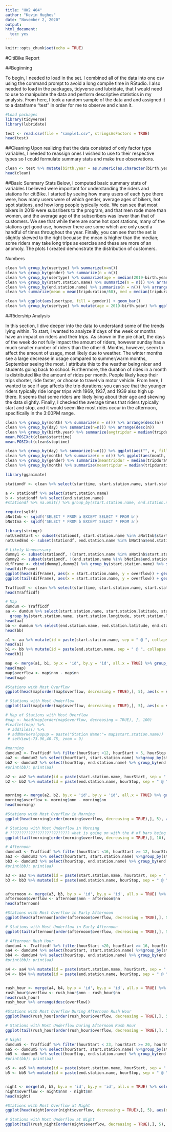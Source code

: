 ---
title: "HW2 404"
author: "Kevin Hughes"
date: "November 2, 2020"
output: 
html_document:
  toc: yes
---

```{r setup, include=FALSE}
knitr::opts_chunk$set(echo = TRUE)
```

#CitiBike Report

##Beginning 

To begin, I needed to load in the set. I combined all of the data into one csv using the command prompt to avoid a long compile time in RStudio. I also needed to load in the packages, tidyverse and lubridate, that I would need to use to manipulate the data and perform descriptive statistics in my analysis. From here, I took a random sample of the data and and assigned it to a dataframe "test" in order for me to observe and clean it. 


```{r}
#Load packages
library(tidyverse)
library(lubridate)
```

```{r}
test <- read.csv(file = "sample1.csv", stringsAsFactors = TRUE)
head(test)
```

##Cleaning 
Upon realizing that the data consisted of only factor type variables, I needed to reassign ones I wished to use to their respective types so I could formulate summary stats and make true observations. 
```{r}
clean <- test %>% mutate(birth.year = as.numeric(as.character(birth.year)), tripduration = as.numeric(as.character(tripduration)), starttime = as_datetime(as.character(starttime)), stoptime = as_datetime(as.character(stoptime)), start.station.latitude = as.numeric(as.character(start.station.latitude)), start.station.longitude = as.numeric(as.character(start.station.longitude)), end.station.latitude = as.numeric(as.character(end.station.latitude)), end.station.longitude= as.numeric(as.character(end.station.longitude)), month = month(starttime, label = TRUE), day = wday(starttime, label = TRUE), start.station.name = as.character(start.station.name), end.station.name = as.character(end.station.name)  ) %>% filter(usertype != "usertype")
head(clean)

```

##Basic Summary Stats
Below, I computed basic summary stats of variables I believed were important for understanding the riders and stations for citiBike. I started by seeing how many users of each type there were, how many users were of which gender, average ages of bikers, hot spot stations, and how long people typically rode. We can see that most bikers in 2019 were subsribers to the program, and that men rode more than women, and the average age of the subscribers was lower than that of customers. We see that while there are some hot spot stations, many of the stations get good use, however there are some which are only used a handful of times throughout the year. Finally, you can see that the set is slightly skewed to the right becuase the mean is higher than the median; some riders may take long trips as exercise and these are more of an anomoly. The plots I created demonstrate the distribution of customers.

Numbers
```{r, cache = TRUE}
clean %>% group_by(usertype) %>% summarize(n=n())
clean %>% group_by(gender) %>% summarize(n = n()) 
clean %>% group_by(usertype) %>% summarize(age = median(2019-birth.year))
clean %>% group_by(start.station.name) %>% summarize(n = n()) %>% arrange(desc(n))
clean %>% group_by(end.station.name) %>% summarize(n = n()) %>% arrange(desc(n))
clean %>% summarize(mean = mean(tripduration/60), med = median(tripduration/60))
```

```{r, cache = TRUE}
clean %>% ggplot(aes(usertype, fill = gender)) + geom_bar()
clean %>% group_by(usertype) %>% mutate(age = 2019-birth.year) %>% ggplot(aes(usertype,age)) + geom_boxplot()
```


##Ridership Analysis

In this section, I dive deeper into the data to understand some of the trends lying within. To start, I wanted to analyze if days of the week or months have an impact on riders and their trips. As shown in the pie chart, the days of the week do not fully impact the amount of riders, however sunday has a much smaller number of riders than the other 6. Months, however, seem to affect the amount of usage, most likely due to weather. The winter months see a large decrease in usage compared to summer/warm months, September seeing the most. I attribute this to the weather being nicer and students going back to school. Furthermore, the duration of rides in a month is distributed like the amount of rides per month. People likely keep their trips shorter, ride faster, or choose to travel via motor vehicle. 
From here, I wanted to see if age affects the trip durations; you can see that the younger riders typically ride longer trips with 1969, 1937, and 1939 also high up there. It seems that some riders are likely lying about their age and skewing the data slightly. Finally, I checked the average times that riders typically start and stop, and it would seem like most rides occur in the afternoon, specifically in the 3:00PM range. 
```{r, cache = TRUE}
clean %>% group_by(month) %>% summarize(n = n()) %>% arrange(desc(n))
clean %>% group_by(day) %>% summarize(n=n()) %>% arrange(desc(n)) 
clean %>% group_by(birth.year) %>% summarize(avgtripdur = median(tripduration), n=n()) %>% arrange(-avgtripdur) %>% filter(n > 100)
mean.POSIXct(clean$starttime)
mean.POSIXct(clean$stoptime)
```

```{r, cache = TRUE}
clean %>% group_by(day) %>% summarize(n=n()) %>% ggplot(aes("", n, fill = day)) + geom_bar(stat = 'identity', width = 1, color = "white") + coord_polar("y", start=0) + theme_void() + labs(title = "Distibution of Riders On Days")
clean %>% group_by(month) %>% summarize(n = n()) %>% ggplot(aes(month, n, fill = month)) + geom_col()
clean %>% group_by(gender) %>% summarize(meantripdur = median(tripduration/60))%>%  ggplot(aes(gender,meantripdur, fill = gender)) + geom_col()
clean %>% group_by(month) %>% summarize(meantripdur = median(tripduration/60))%>%  ggplot(aes(month,meantripdur, fill = month)) + geom_col()
```
```{r}
library(gganimate)
```

```{r}
stationdf <- clean %>% select(starttime, start.station.name, start.station.latitude, start.station.longitude, stoptime ,end.station.name ,end.station.latitude, end.station.longitude) %>% mutate(starttime = round_date(starttime, unit = "hour"), stoptime = round_date(stoptime, unit = "hour"), hourStart = hour(starttime), hourStop = hour(stoptime))
```

```{r, cache = TRUE}
a <- stationdf %>% select(start.station.name)
b <- stationdf %>% select(end.station.name)
#stationdf %>% na.omit() %>% group_by(start.station.name, end.station.name) %>% summarize(n = n()) %>% arrange(desc(n)) 

require(sqldf)
aNotInb <- sqldf('SELECT * FROM a EXCEPT SELECT * FROM b')
bNotIna <- sqldf('SELECT * FROM b EXCEPT SELECT * FROM a')
```

```{r}
library(stringr)
notUsedStart <- subset(stationdf, start.station.name %in% aNotInb$start.station.name) %>% group_by(start.station.name) %>% summarize(n = n()) %>% print()
notUsedEnd <- subset(stationdf, end.station.name %in% bNotIna$end.station.name) %>% group_by(end.station.name) %>% summarize(n = n()) %>% print()
```


```{r, cache = TRUE}

# Likely Unnecessary 
dummy1 <- subset(stationdf, !(start.station.name %in% aNotInb$start.station.name)) %>% group_by(start.station.name) %>% summarize(n1 = n()) %>% print()
dummy2 <- subset(stationdf, !(end.station.name %in% bNotIna$end.station.name)) %>% group_by(end.station.name) %>% summarize(n2 = n()) %>% 
difFrame <- cbind(dummy1,dummy2) %>% group_by(start.station.name) %>% summarize(overflow = n2-n1) %>% arrange(desc(overflow))
head(difFrame)
ggplot(head(difFrame), aes(x = start.station.name, y = overflow)) + geom_col()
ggplot(tail(difFrame), aes(x = start.station.name, y = overflow)) + geom_col()

```

```{r}
Trafficdf <- clean %>% select(starttime, start.station.name, start.station.latitude, start.station.longitude, stoptime ,end.station.name ,end.station.latitude, end.station.longitude) %>% mutate(starttime = round_date(starttime, unit = "hour"), stoptime = round_date(stoptime, unit = "hour"), hourStart = hour(starttime), hourStop = hour(stoptime))
head(Trafficdf)
```


```{r}
# Map 
dumdum <- Trafficdf 
aa <- dumdum %>% select(start.station.name, start.station.latitude, start.station.longitude) %>% 
  group_by(start.station.name, start.station.longitude, start.station.latitude) %>% summarize(nn = n())
head(aa)
bb <- dumdum %>% select(end.station.name, end.station.latitude, end.station.longitude) %>% group_by(end.station.name, end.station.longitude, end.station.latitude) %>% summarize(nnn = n())
head(bb)

a1 <- aa %>% mutate(id = paste(start.station.name, sep = " @ ", collapse = NULL))
head(a1)
b1 <- bb %>% mutate(id = paste(end.station.name, sep = " @ ", collapse = NULL))
head(b1)

map <- merge(a1, b1, by.x = 'id', by.y = 'id', all.x = TRUE) %>% group_by(id, start.station.latitude, start.station.longitude, end.station.latitude, end.station.longitude) %>% mutate(nnn = ifelse(is.na(nnn), 0, nnn)) 
head(map)
map$overflow <- map$nnn - map$nn 
head(map)

#Stations with Most Overflow 
ggplot(head(map[order(map$overflow, decreasing = TRUE),], 5), aes(x = start.station.name, y = overflow)) + geom_col()

# Stations with Most Underflow
ggplot(tail(map[order(map$overflow, decreasing = TRUE),], 5), aes(x = start.station.name, y = overflow)) + geom_col()

# Map of Stations with Most Overflow 
#map <- head(map[order(map$overflow, decreasing = TRUE), ], 100)
#leaflet(map) %>%
 # addTiles() %>%
 # addMarkers(popup = paste("Station Name:"= map$start.station.name))  %>%
 # setView(-73.96,40.75, zoom = 9)

```

```{r, cache = TRUE}
#morning
dumdum2 <- Trafficdf %>% filter(hourStart <12, hourStart > 5, hourStop <12, hourStop >5) %>% print()
aa2 <- dumdum2 %>% select(hourStart, start.station.name) %>%group_by(start.station.name, hourStart) %>% summarize(nn = n())
bb2 <- dumdum2 %>% select(hourStop, end.station.name) %>% group_by(end.station.name, hourStop) %>% summarize(nnn = n())
#print(bb); print(aa)

a2 <- aa2 %>% mutate(id = paste(start.station.name, hourStart, sep = " @ ", collapse = NULL))
b2 <- bb2 %>% mutate(id = paste(end.station.name, hourStop, sep = " @ ", collapse = NULL))


morning <- merge(a2, b2, by.x = 'id', by.y = 'id', all.x = TRUE) %>% group_by(id, nn, nnn) %>% group_by(id) %>% mutate(nnn = ifelse(is.na(nnn), 0, nnn)) 
morning$overflow <- morning$nnn - morning$nn 
head(morning)

#Stations with Most Overflow in Morning 
ggplot(head(morning[order(morning$overflow, decreasing = TRUE),], 5), aes(x = start.station.name, y = overflow)) + geom_col()

# Stations with Most Underflow in Morning 
# ?????????????????????????? what is going on with the # of bars being shown 
ggplot(tail(morning[order(morning$overflow, decreasing = TRUE),], 10), aes(x = start.station.name, y = overflow)) + geom_col()
```

```{r, cache = TRUE}
# Afternoon 
dumdum3 <- Trafficdf %>% filter(hourStart <16, hourStart >= 12, hourStop <16, hourStop >=12) %>% print()
aa3 <- dumdum3 %>% select(hourStart, start.station.name) %>%group_by(start.station.name, hourStart) %>% summarize(nn = n())
bb3 <- dumdum3 %>% select(hourStop, end.station.name) %>% group_by(end.station.name, hourStop) %>% summarize(nnn = n())
#print(bb); print(aa)

a3 <- aa3 %>% mutate(id = paste(start.station.name, hourStart, sep = " @ ", collapse = NULL))
b3 <- bb3 %>% mutate(id = paste(end.station.name, hourStop, sep = " @ ", collapse = NULL))


afternoon <- merge(a3, b3, by.x = 'id', by.y = 'id', all.x = TRUE) %>% select(id, nn, nnn) %>% group_by(id) %>% mutate(nnn = ifelse(is.na(nnn), 0, nnn)) 
afternoon$overflow <- afternoon$nnn - afternoon$nn 
head(afternoon)

#Stations with Most Overflow in Early Afternoon 
ggplot(head(afternoon[order(afternoon$overflow, decreasing = TRUE),], 5), aes(x = start.station.name, y = overflow)) + geom_col()

# Stations with Most Underflow in Early Afternoon 
ggplot(tail(afternoon[order(afternoon$overflow, decreasing = TRUE),], 5), aes(x = start.station.name, y = overflow)) + geom_col()
```

```{r, cache = TRUE}
# Afternoon Rush Hour 
dumdum4 <- Trafficdf %>% filter(hourStart <20, hourStart >= 16, hourStop <20, hourStop >= 16) %>% print()
aa4 <- dumdum4 %>% select(hourStart, start.station.name) %>%group_by(start.station.name, hourStart) %>% summarize(nn = n())
bb4 <- dumdum4 %>% select(hourStop, end.station.name) %>% group_by(end.station.name, hourStop) %>% summarize(nnn = n())
#print(bb); print(aa)

a4 <- aa4 %>% mutate(id = paste(start.station.name, hourStart, sep = " @ ", collapse = NULL))
b4 <- bb4 %>% mutate(id = paste(end.station.name, hourStop, sep = " @ ", collapse = NULL))


rush_hour <- merge(a4, b4, by.x = 'id', by.y = 'id', all.x = TRUE) %>% select(id, nn, nnn) %>% group_by(id) %>% mutate(nnn = ifelse(is.na(nnn), 0, nnn)) 
rush_hour$overflow <- rush_hour$nnn - rush_hour$nn 
head(rush_hour)
rush_hour %>% arrange(desc(overflow))

#Stations with Most Overflow During Afternoon Rush Hour
ggplot(head(rush_hour[order(rush_hour$overflow, decreasing = TRUE),], 5), aes(x = start.station.name, y = overflow)) + geom_col()

# Stations with Most Underflow During Afternoon Rush Hour 
ggplot(tail(rush_hour[order(rush_hour$overflow, decreasing = TRUE),], 5), aes(x = start.station.name, y = overflow)) + geom_col()
```

```{r, cache = TRUE}

# Night 
dumdum5 <- Trafficdf %>% filter(hourStart < 23, hourStart >= 20, hourStop < 23, hourStop >= 20) %>% print()
aa5 <- dumdum5 %>% select(hourStart, start.station.name) %>%group_by(start.station.name, hourStart) %>% summarize(nn = n())
bb5 <- dumdum5 %>% select(hourStop, end.station.name) %>% group_by(end.station.name, hourStop) %>% summarize(nnn = n())
#print(bb); print(aa)

a5 <- aa5 %>% mutate(id = paste(start.station.name, hourStart, sep = " @ ", collapse = NULL))
b5 <- bb5 %>% mutate(id = paste(end.station.name, hourStop, sep = " @ ", collapse = NULL))


night <- merge(a5, b5, by.x = 'id', by.y = 'id', all.x = TRUE) %>% select(id, nn, nnn) %>% group_by(id) %>% mutate(nnn = ifelse(is.na(nnn), 0, nnn)) 
night$overflow <- night$nnn - night$nn 
head(night)

#Stations with Most Overflow at Night  
ggplot(head(night[order(night$overflow, decreasing = TRUE),], 5), aes(x = start.station.name, y = overflow)) + geom_col()

# Stations with Most Underflow at Night 
ggplot(tail(rush_night[order(night$overflow, decreasing = TRUE),], 5), aes(x = start.station.name, y = overflow)) + geom_col()
```